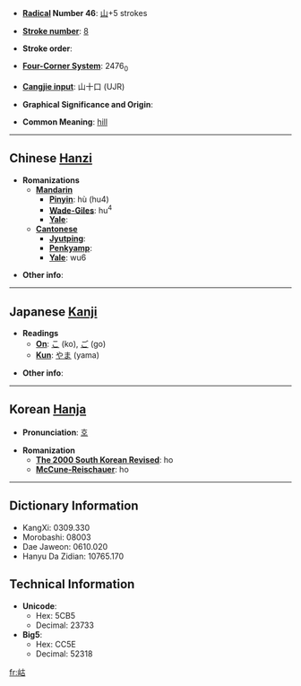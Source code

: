 * '''[[Wiktionary:Chinese radical index| Radical]] Number 46''': [[Wiktionary:Chinese radical index 山|山]]+5 strokes

* '''[[Wiktionary:Chinese total strokes index|Stroke number]]''': [[Wiktionary:Chinese total strokes index 8|8]]

* '''Stroke order''': 

* '''[[Wiktionary:Chinese four corner index|Four-Corner System]]''': 2476<sub>0</sub>

* '''[[Wiktionary:Chinese Cangjie index|Cangjie input]]''': 山十口 (UJR)

* '''Graphical Significance and Origin''': 

* '''Common Meaning''': [[hill]]

----

== Chinese [[Hanzi]] ==

* '''Romanizations'''
** '''[[Mandarin]]'''
*** '''[[Pinyin]]''': hù (hu4)
*** '''[[Wade-Giles]]''': hu<sup>4</sup>
*** '''[[Yale]]''': 
** '''[[Cantonese]]'''
*** '''[[Jyutping]]''':
*** '''[[Penkyamp]]''': 
*** '''[[Yale]]''': wu6

* '''Other info''': 

----

== Japanese [[Kanji]] ==

* '''Readings'''
** '''[[On]]''': [[こ]] (ko), [[ご]] (go)
** '''[[Kun]]''': [[やま]] (yama)

* '''Other info''':  

----

== Korean [[Hanja]] ==

* '''Pronunciation''': [[호]]

* '''Romanization'''
** '''[[The 2000 South Korean Revised Romanization|The 2000 South Korean Revised]]''': ho
** '''[[McCune-Reischauer]]''': ho

----

== Dictionary Information ==

* KangXi: 0309.330
* Morobashi: 08003
* Dae Jaweon: 0610.020
* Hanyu Da Zidian: 10765.170

== Technical Information ==

* '''Unicode''':
** Hex: 5CB5
** Decimal: 23733
* '''Big5''':
** Hex: CC5E
** Decimal: 52318

[[fr:岵]]